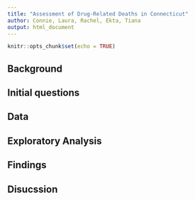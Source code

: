 ```yaml
---
title: "Assessment of Drug-Related Deaths in Connecticut"
author: Connie, Laura, Rachel, Ekta, Tiana
output: html_document
---
```


```r
knitr::opts_chunk$set(echo = TRUE)
```

## **Background** 

## **Initial questions**

## **Data** 

## **Exploratory Analysis**

## **Findings** 

## **Disucssion**